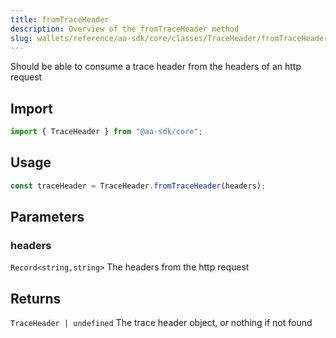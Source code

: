```yaml
---
title: fromTraceHeader
description: Overview of the fromTraceHeader method
slug: wallets/reference/aa-sdk/core/classes/TraceHeader/fromTraceHeader
---
```




Should be able to consume a trace header from the headers of an http request

## Import

```ts
import { TraceHeader } from "@aa-sdk/core";
```

## Usage

```ts
const traceHeader = TraceHeader.fromTraceHeader(headers);
```

## Parameters

### headers

`Record<string,string>`
The headers from the http request

## Returns

`TraceHeader | undefined`
The trace header object, or nothing if not found
